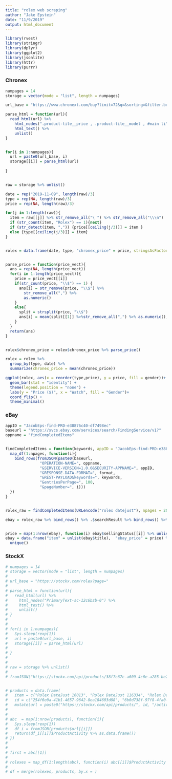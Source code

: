 ```yaml
---
title: "rolex web scraping"
author: "Jake Epstein"
date: "11/9/2019"
output: html_document
---
```


```r
library(rvest)
library(stringr)
library(dplyr)
library(ggplot2)
library(jsonlite)
library(httr)
library(purrr)
```


### Chronex

```r
numpages = 14
storage = vector(mode = "list", length = numpages)

url_base = "https://www.chronext.com/buy?limit=72&q=&sorting=&filter.brand=Rolex&page="

parse_html = function(url){
  read_html(url) %>%
    html_nodes(".product-tile__price , .product-tile__model , #main li") %>%
    html_text() %>%
    unlist()
}


for(i in 1:numpages){
  url = paste0(url_base, i)
  storage[[i]] = parse_html(url)
  
}


raw = storage %>% unlist()
```


```r

date = rep("2019-11-09", length(raw)/3)
type = rep(NA, length(raw)/3)
price = rep(NA, length(raw)/3)

for(j in 1:length(raw)){
  item = raw[[j]] %>% str_remove_all("\ ") %>% str_remove_all("\\\n")
  if (str_count(item, "Rolex") == 1){next}
  if (str_detect(item, ",")) {price[[ceiling(j/3)]] = item } 
  else {type[[ceiling(j/3)]] = item}
}


rolex = data.frame(date, type, "chronex_price" = price, stringsAsFactors = FALSE)


parse_price = function(price_vect){
  ans = rep(NA, length(price_vect))
  for(i in 1:length(price_vect)){
    price = price_vect[[i]]
    if(str_count(price, "\\$") == 1) {
      ans[i] = str_remove(price, "\\$") %>% 
        str_remove_all(",") %>%
        as.numeric()
    }
    else{
      split = strsplit(price, "\\$") 
      ans[i] = mean(split[[1]] %>%str_remove_all(",") %>% as.numeric(), na.rm=TRUE)
    }
  }
  return(ans)
}


rolex$chronex_price = rolex$chronex_price %>% parse_price()

rolex = rolex %>%
  group_by(type, date) %>%
  summarize(chronex_price = mean(chronex_price))
```



```r

ggplot(rolex, aes(x = reorder(type,price), y = price, fill = gender))+
  geom_bar(stat = "identity") +
  theme(legend.position = "none") +
  labs(y = "Price ($)", x = "Watch", fill = "Gender")+
  coord_flip() +
  theme_minimal()

```

### eBay
```r
appID = "JacobEps-find-PRD-e38876c40-df7498ec"
baseurl = "https://svcs.ebay.com/services/search/FindingService/v1?"
oppname = "findCompletedItems"


findCompletedItems = function(keywords, appID = "JacobEps-find-PRD-e38876c40-df7498ec", baseurl = "https://svcs.ebay.com/services/search/FindingService/v1?", oppname = "findCompletedItems", format = "JSON", npages = 10) {
  map_df(1:npages, function(i){
    bind_rows(fromJSON(paste0(baseurl,
               "OPERATION-NAME=", oppname,
               "&SERVICE-VERSION=1.0.0&SECURITY-APPNAME=", appID,
               "&RESPONSE-DATA-FORMAT=", format,
               "&REST-PAYLOAD&keywords=", keywords,
               "&entriesPerPage=", 100,
               "&pageNumber=", i)))
  })
}


rolex_raw = findCompletedItems(URLencode("rolex datejust"), npages = 20)

ebay = rolex_raw %>% bind_rows() %>% .$searchResult %>% bind_rows() %>% .$item %>% bind_rows()


price = map(1:nrow(ebay), function(i) ebay$sellingStatus[[i]] %>% unlist() %>% .[[2]] %>% as.numeric()) %>% unlist()
ebay = data.frame("item" = unlist(ebay$title),  "ebay_price" = price) %>%
  unique()


```





### StockX
```r
# numpages = 14
# storage = vector(mode = "list", length = numpages)
# 
# url_base = "https://stockx.com/rolex?page="
# 
# parse_html = function(url){
#   read_html(url) %>%
#     html_nodes("PrimaryText-sc-12c6bzb-0") %>%
#     html_text() %>%
#     unlist()
# }
# 
# 
# for(i in 1:numpages){
#   Sys.sleep(rexp(1))
#   url = paste0(url_base, i)
#   storage[[i]] = parse_html(url)
#   
# }
# 
# 
# raw = storage %>% unlist()
# 
# fromJSON("https://stockx.com/api/products/38f7c67c-a609-4c6e-a285-be2ea102bb21/activity?state=480&currency=USD&limit=10&page=1&sort=createdAt&order=DESC&country=US")


# products = data.frame(
#   item = c("Rolex DateJust 16013", "Rolex DateJust 116334", "Rolex DateJust 116334", "Rolex DateJust 116300", "Rolex DateJust 116334", "Rolex DateJust 116300", "Rolex DateJust 126300", "Rolex DateJust 116300"),
#   id = c("254f6e0a-41b1-4657-9642-8ea184603d88", "6b0d738f-97f8-4fa0-946e-7fa393860326", "38f7c67c-a609-4c6e-a285-be2ea102bb21", "44cd55c7-1dbc-4963-b19d-ea38c4ac9d17", "5b2b11bf-41a4-4773-b47c-9835940c7f85", "40d468db-fdb1-47f0-a6b5-f6fc7cae7974", "39f29b56-3bd6-410e-a2c3-ab7ada1a48dc", "cd5eaae1-f964-4f93-9bed-ebca800e05d6")) %>%
#   mutate(url = paste0("https://stockx.com/api/products/", id, "/activity?state=480&currency=USD&limit=100&page=1&sort=createdAt&order=DESC&country=US"))
# 
# 
# abc  = map(1:nrow(products), function(i){
#   Sys.sleep(rexp(1))
#   df_i = fromJSON(products$url[[i]])
#   return(df_i[[1]]$ProductActivity %>% as.data.frame())
# })
# 
# 
# first = abc[[1]]
# 
# rolexes = map_df(1:length(abc), function(i) abc[[i]]$ProductActivity %>% as.data.frame())
# 
# df = merge(rolexes, products, by.x = )
```


